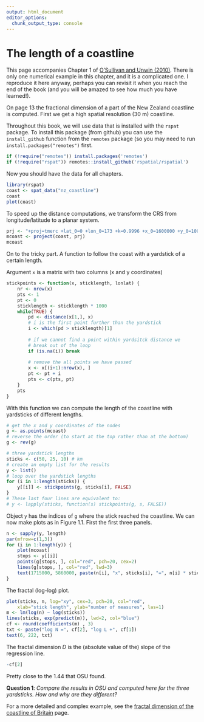 ```yaml
---
output: html_document
editor_options: 
  chunk_output_type: console
---
```

# The length of a coastline

This page accompanies Chapter 1 of [O'Sullivan and Unwin (2010)](https://www.wiley.com/en-us/Geographic+Information+Analysis%2C+2nd+Edition-p-9780470288573). 
There is only one numerical example in this chapter, and it is a complicated one. I reproduce it here anyway, perhaps you can revisit it when you reach the end of the book (and you will be amazed to see how much you have learned!).

On page 13 the fractional dimension of a part of the New Zealand coastline is computed. First we get a high spatial resolution (30 m) coastline. 

Throughout this book, we will use data that is installed with the `rspat` package. To install this package (from github) you can use the `install_github` function from the `remotes` package (so you may need to run `install.packages("remotes")` first.

```r
if (!require("remotes")) install.packages('remotes')
if (!require("rspat")) remotes::install_github('rspatial/rspatial')
```

Now you should have the data for all chapters. 

```r
library(rspat)
coast <- spat_data("nz_coastline")
coast
plot(coast)
```

To speed up the distance computations, we transform the CRS from longitude/latitude to a planar system. 

```r
prj <- "+proj=tmerc +lat_0=0 +lon_0=173 +k=0.9996 +x_0=1600000 +y_0=10000000 +datum=WGS84 +units=m"
mcoast <- project(coast, prj) 
mcoast
```

On to the tricky part. A function to follow the coast with a yardstick of a certain length.

Argument `x` is a matrix with two columns (x and y coordinates)

```r
stickpoints <- function(x, sticklength, lonlat) {
	nr <- nrow(x)
	pts <- 1
	pt <- 0
	sticklength <- sticklength * 1000
	while(TRUE) {
		pd <- distance(x[1,], x)
		# i is the first point further than the yardstick
		i <- which(pd > sticklength)[1]
		
		# if we cannot find a point within yardsitck distance we 
		# break out of the loop
		if (is.na(i)) break
		
		# remove the all points we have passed
		x <- x[(i+1):nrow(x), ]
		pt <- pt + i
		pts <- c(pts, pt)
	}
	pts
}
```

With this function we can compute the length of the coastline with yardsticks of different lengths. 

```r
# get the x and y coordinates of the nodes
g <- as.points(mcoast)
# reverse the order (to start at the top rather than at the bottom)
g <- rev(g)

# three yardstick lengths
sticks <- c(50, 25, 10) # km
# create an empty list for the results
y <- list()
# loop over the yardstick lengths
for (i in 1:length(sticks)) {
	y[[i]] <- stickpoints(g, sticks[i], FALSE)
}
# These last four lines are equivalent to:
# y <- lapply(sticks, function(s) stickpoints(g, s, FALSE))
```

Object `y` has the indices of `g` where the stick reached the coastline. 
We can now make plots as in Figure 1.1. First the first three panels. 

```r
n <- sapply(y, length)
par(mfrow=c(1,3))
for (i in 1:length(y)) {
	plot(mcoast)
	stops <- y[[i]]
	points(g[stops, ], col="red", pch=20, cex=2)
	lines(g[stops, ], col="red", lwd=3)
	text(1715000, 5860000, paste(n[i], "x", sticks[i], "=", n[i] * sticks[i], "km"), cex=1.5) 
}
```


The fractal (log-log) plot. 

```r
plot(sticks, n, log="xy", cex=3, pch=20, col="red", 
	xlab="stick length", ylab="number of measures", las=1)
m <- lm(log(n) ~ log(sticks))
lines(sticks, exp(predict(m)), lwd=2, col="blue")
cf <- round(coefficients(m) , 3)
txt <- paste("log N =", cf[2], "log L +", cf[1])
text(6, 222, txt)
```

The fractal dimension *D* is the (absolute value of the) slope of the regression line.

```r
-cf[2]
```

Pretty close to the 1.44 that OSU found. 

__Question 1__: *Compare the results in OSU and computed here for the three yardsticks. How and why are they different?*



For a more detailed and complex example, see the [fractal dimension of the coastline of Britain](https://rspatial.org/cases/2-coastline.html) page. 

